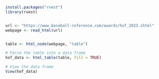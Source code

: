 ```r
install.packages("rvest")
library(rvest)


url <- "https://www.baseball-reference.com/awards/hof_2023.shtml"
webpage <- read_html(url)



```
```r
table <- html_node(webpage, "table")

# Parse the table into a data frame
hof_data <- html_table(table, fill = TRUE)

# View the data frame
View(hof_data)
```

